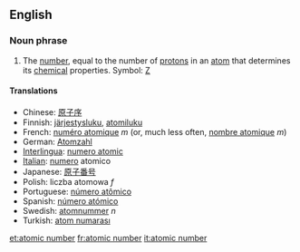 ==English==
=== Noun phrase ===
#The [[number]], equal to the number of [[proton]]s in an [[atom]] that determines its [[chemical]] properties.  Symbol: [[Z]]

==== Translations ====
*Chinese: [[原子序]]
*Finnish: [[järjestysluku]], [[atomiluku]]
*French: [[numéro atomique]] ''m'' (or, much less often, [[nombre atomique]] ''m'')
*German: [[Atomzahl]]
*[[Interlingua]]: [[numero atomic]]
*[[Italian]]: [[numero]] atomico
*Japanese: [[原子番号]]
*Polish: liczba atomowa ''f''
*Portuguese: [[número atômico]]
*Spanish: [[número atómico]]
*Swedish: [[atomnummer]] ''n''
*Turkish: [[atom numarası]]

[[et:atomic number]]
[[fr:atomic number]]
[[it:atomic number]]